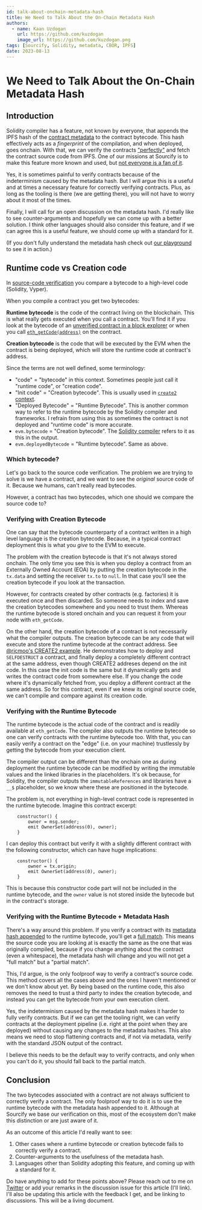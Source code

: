 ```yaml
---
id: talk-about-onchain-metadata-hash
title: We Need to Talk About the On-Chain Metadata Hash
authors:
  - name: Kaan Uzdogan
    url: https://github.com/kuzdogan
    image_url: https://github.com/kuzdogan.png
tags: [Sourcify, Solidity, metadata, CBOR, IPFS]
date: 2023-08-13
---
```


# We Need to Talk About the On-Chain Metadata Hash

## Introduction

Solidity compiler has a feature, not known by everyone, that appends the IPFS hash of the [contract metadata](/docs/metadata/) to the contract bytecode. This hash effectively acts as a _fingerprint_ of the compilation, and when deployed, goes onchain. With that, we can verify the contracts ["perfectly"](/docs/full-vs-partial-match/) and fetch the contract source code from IPFS. One of our
missions at Sourcify is to make this feature more known and used, but [not everyone is a fan of it](https://github.com/ethereum/solidity/issues/1571).

Yes, it is sometimes painful to verify contracts because of the indeterminism caused by the metadata hash. But I will argue this is a useful and at times a necessary feature for correctly verifying contracts. Plus, as long as the tooling is there (we are getting there), you will not have to worry about it most of the times.

Finally, I will call for an open discussion on the metadata hash. I'd really like to see counter-arguments and hopefully we can come up with a better solution. I think other languages should also consider this feature, and if we can agree this is a useful feature, we should come up with a standard for it.

(If you don't fully understand the metadata hash check out [our playground](https://playground.sourcify.dev/) to see it in action.)

## Runtime code vs Creation code

In [source-code verification](http://localhost:3000/blog/verify-contracts-perfectly/) you compare a bytecode to a high-level code (Solidity, Vyper).

When you compile a contract you get two bytecodes:

**Runtime bytecode** is the code of the contract living on the blockchain. This is what really gets executed when you call a contract. You'll find it if you look at the bytecode of an [unverified contract in a block explorer](https://sepolia.etherscan.io/address/0x6375394335f34848b850114b66a49d6f47f2cda8#code) or when you call [`eth_getCode(address)`](https://ethereum.org/en/developers/docs/apis/json-rpc/#eth_getcode) on the contract.

**Creation bytecode** is the code that will be executed by the EVM when the contract is being deployed, which will store the runtime code at contract's address.

Since the terms are not well defined, some terminology:

- "code" = "bytecode" in this context. Sometimes people just call it "runtime code", or "creation code".
- "Init code" = "Creation bytecode". This is usually used in [`create2` context](https://eips.ethereum.org/EIPS/eip-1014).
- "Deployed Bytecode" = "Runtime Bytecode". This is another common way to refer to the runtime bytecode by the Solidity compiler and frameworks. I refrain from using this as sometimes the contract is not deployed and "runtime code" is more accurate.
- `evm.bytecode` = "Creation bytecode". The [Solidity compiler](https://docs.soliditylang.org/en/latest/using-the-compiler.html) refers to it as this in the output.
- `evm.deployedBytecode` = "Runtime bytecode". Same as above.

### Which bytecode?

Let's go back to the source code verification. The problem we are trying to solve is we have a contract, and we want to see the _original_ source code of it. Because we humans, can't really read bytecodes.

However, a contract has two bytecodes, which one should we compare the source code to?

### Verifying with Creation Bytecode

One can say that the bytecode counterparty of a contract written in a high level language is the creation bytecode. Because, in a typical contract deployment this is what you _give_ to the EVM to execute.

The problem with the creation bytecode is that it's not always stored onchain. The only time you see this is when you deploy a contract from an Externally Owned Account (EOA) by putting the creation bytecode in the `tx.data` and setting the receiver `tx.to` to `null`. In that case you'll see the creation bytecode if you look at the transaction.

However, for contracts created by other contracts (e.g. factories) it is executed once and then discarded. So someone needs to index and save the creation bytecodes somewhere and you need to trust them. Whereas the runtime bytecode is stored onchain and you can request it from your node with `eth_getCode`.

On the other hand, the creation bytecode of a contract is not necessarily what the compiler outputs. The creation bytecode can be any code that will execute and store the runtime bytecode at the contract address. See [@ricmoo's CREATE2 example](https://devpost.com/software/will-o-the-wisp). He demonstrates how to deploy and `SELFDESTRUCT` a contract, and finally deploy a completely different contract at the same address, even though CREATE2 addreses depend on the init code. In this case the init code is the same but it dynamically gets and writes the contract code from somewhere else. If you change the code where it's dynamically fetched from, you deploy a different contract at the same address. So for this contract, even if we knew its original source code, we can't compile and compare against its creation code.

### Verifying with the Runtime Bytecode

The runtime bytecode is the actual code of the contract and is readily available at `eth_getCode`. The compiler also outputs the runtime bytecode so one can verify contracts with the runtime bytecode too. With that, you can easily verify a contract on the "edge" (i.e. on your machine) trustlessly by getting the bytecode from your execution client.

The compiler output can be different than the onchain one as during deployment the runtime bytecode can be modified by writing the immutable values and the linked libraries in the placeholders. It's ok because, for Solidity, the compiler outputs the `immutableReferences` and libraries have a `__$` placeholder, so we know where these are positioned in the bytecode.

The problem is, not everything in high-level contract code is represented in the runtime bytecode. Imagine this contract excerpt:

```solidity
    constructor() {
        owner = msg.sender;
        emit OwnerSet(address(0), owner);
    }
```

I can deploy this contract but verify it with a slightly different contract with the following constructor, which can have huge implications:

```solidity
    constructor() {
        owner = tx.origin;
        emit OwnerSet(address(0), owner);
    }
```

This is because this constructor code part will not be included in the runtime bytecode, and the `owner` value is not stored inside the bytecode but in the contract's storage.

### Verifying with the Runtime Bytecode + Metadata Hash

There's a way around this problem. If you verify a contract with its [metadata hash appended](https://docs.soliditylang.org/en/latest/metadata.html#encoding-of-the-metadata-hash-in-the-bytecode) to the runtime bytecode, you'll get a [full match](http://localhost:3000/docs/full-vs-partial-match/). This means the source code you are looking at is exactly the same as the one that was originally compiled, because if you change anything about the contract (even a whitespace), the metadata hash will change and you will not get a "full match" but a "partial match".

This, I'd argue, is the only foolproof way to verify a contract's source code. This method covers all the cases above and the ones I haven't mentioned or we don't know about yet. By being based on the runtime code, this also removes the need to trust a third party to index the creation bytecode, and instead you can get the bytecode from your own execution client.

Yes, the indeterminism caused by the metadata hash makes it harder to fully verify contracts. But if we can get the tooling right, we can verify contracts at the deployment pipeline (i.e. right at the point when they are deployed) without causing any changes to the metadata hashes. This also means we need to stop flattening contracts and, if not via metadata, verify with the standard JSON output of the contract.

I believe this needs to be the default way to verify contracts, and only when you can't do it, you should fall back to the partial match.

## Conclusion

The two bytecodes associated with a contract are not always sufficient to correctly verify a contract. The only foolproof way to do it is to use the runtime bytecode with the metadata hash appended to it. Although at Sourcify we base our verification on this, most of the ecosystem don't make this distinction or are just aware of it.

As an outcome of this article I'd really want to see:

1. Other cases where a runtime bytecode or creation bytecode fails to correctly verify a contract.
2. Counter-arguments to the usefulness of the metadata hash.
3. Languages other than Solidity adopting this feature, and coming up with a standard for it.

Do have anything to add for these points above? Please reach out to me on [Twitter](https://twitter.com/kuzdogan) or add your remarks in the discussion issue for this article (I'll link). I'll also be updating this article with the feedback I get, and be linking to discussions. This will be a living document.
